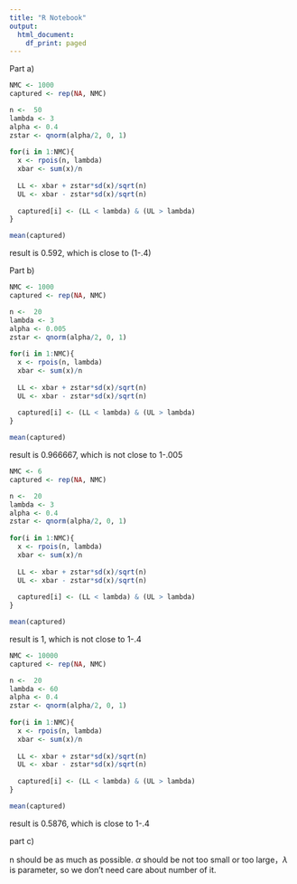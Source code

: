 ```yaml
---
title: "R Notebook"
output:
  html_document:
    df_print: paged
---
```


Part a)
```r
NMC <- 1000
captured <- rep(NA, NMC)

n <-  50
lambda <- 3
alpha <- 0.4
zstar <- qnorm(alpha/2, 0, 1)
  
for(i in 1:NMC){
  x <- rpois(n, lambda)
  xbar <- sum(x)/n
  
  LL <- xbar + zstar*sd(x)/sqrt(n)
  UL <- xbar - zstar*sd(x)/sqrt(n)
  
  captured[i] <- (LL < lambda) & (UL > lambda)
}

mean(captured)
```
result is 0.592, which is close to (1-.4)

Part b)
```r
NMC <- 1000
captured <- rep(NA, NMC)

n <-  20
lambda <- 3
alpha <- 0.005
zstar <- qnorm(alpha/2, 0, 1)
  
for(i in 1:NMC){
  x <- rpois(n, lambda)
  xbar <- sum(x)/n
  
  LL <- xbar + zstar*sd(x)/sqrt(n)
  UL <- xbar - zstar*sd(x)/sqrt(n)
  
  captured[i] <- (LL < lambda) & (UL > lambda)
}

mean(captured)
```
result is 0.966667, which is not close to 1-.005

```r
NMC <- 6
captured <- rep(NA, NMC)

n <-  20
lambda <- 3
alpha <- 0.4
zstar <- qnorm(alpha/2, 0, 1)
  
for(i in 1:NMC){
  x <- rpois(n, lambda)
  xbar <- sum(x)/n
  
  LL <- xbar + zstar*sd(x)/sqrt(n)
  UL <- xbar - zstar*sd(x)/sqrt(n)
  
  captured[i] <- (LL < lambda) & (UL > lambda)
}

mean(captured)
```
result is 1, which is not close to 1-.4

```r
NMC <- 10000
captured <- rep(NA, NMC)

n <-  20
lambda <- 60
alpha <- 0.4
zstar <- qnorm(alpha/2, 0, 1)
  
for(i in 1:NMC){
  x <- rpois(n, lambda)
  xbar <- sum(x)/n
  
  LL <- xbar + zstar*sd(x)/sqrt(n)
  UL <- xbar - zstar*sd(x)/sqrt(n)
  
  captured[i] <- (LL < lambda) & (UL > lambda)
}

mean(captured)
```
result is 0.5876, which is close to 1-.4

part c)

n should be as much as possible. $\alpha$ should be not too small or too large，$\lambda$ is parameter, so we don't need care about number of it.